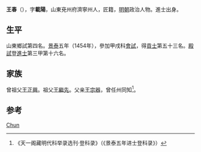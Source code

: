 {{Otheruses|other=名为王春的其他人物|王春}}

'''王春'''（{{bd|1424年||？}}），字'''載陽'''，山東兗州府濟寧州人，匠籍，[[明朝|明朝]]政治人物。進士出身。

== 生平 ==
山東鄉試第四名。[[景泰|景泰]]五年（1454年），參加甲戌科[[會試|會試]]，得[[貢士|貢士]]第五十三名。[[殿試|殿試]]登[[進士|進士]]第三甲第十六名。

== 家族 ==
曾祖父[[王正興|王正興]]。祖父[[王繼先|王繼先]]。父亲[[王宗器|王宗器]]，曾任州同知<ref>《天一阁藏明代科举录选刊·登科录》（《景泰五年进士登科录》）</ref>。

== 参考  ==
{{reflist}}

{{景泰五年甲戌科殿試金榜}}

{{Authority control}}
{{DEFAULTSORT:Wang王}}
[[Category:王姓|Chun]]


{{明朝人物小作品}}